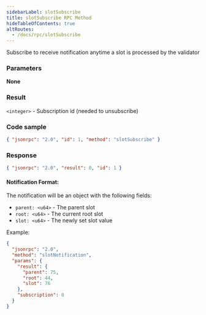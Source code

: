 ```yaml
---
sidebarLabel: slotSubscribe
title: slotSubscribe RPC Method
hideTableOfContents: true
altRoutes:
  - /docs/rpc/slotSubscribe
---
```


Subscribe to receive notification anytime a slot is processed by the validator

<DocSideBySide>

<DocLeftSide>

### Parameters

**None**

### Result

`<integer>` - Subscription id \(needed to unsubscribe\)

</DocLeftSide>

<DocRightSide>

### Code sample

```json
{ "jsonrpc": "2.0", "id": 1, "method": "slotSubscribe" }
```

### Response

```json
{ "jsonrpc": "2.0", "result": 0, "id": 1 }
```

</DocRightSide>
</DocSideBySide>

#### Notification Format:

The notification will be an object with the following fields:

- `parent: <u64>` - The parent slot
- `root: <u64>` - The current root slot
- `slot: <u64>` - The newly set slot value

Example:

```json
{
  "jsonrpc": "2.0",
  "method": "slotNotification",
  "params": {
    "result": {
      "parent": 75,
      "root": 44,
      "slot": 76
    },
    "subscription": 0
  }
}
```
